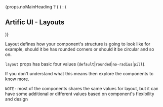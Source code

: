 
<div className="main-blogs">
    {props.noMainHeading ? (
        <TitleBar title="Artific UI - Layouts" />
    ) : (
        <h2>Artific UI - Layouts</h2>
    )}
</div>

Layout defines how your component's structure is going to look like for example, should it be has rounded corners or should it be circular and so on.

`layout` props has basic four values (`default`|`rounded`|`no-radius`|`pill`).

If you don't understand what this means then explore the components to know more.

`NOTE:` most of the components shares the same values for layout, but it can have some additional or different values based on component's flexibility and design
